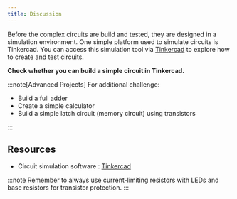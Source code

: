 ```yaml
---
title: Discussion
---
```


Before the complex circuits are build and tested, they are designed in a simulation environment. One simple platform used to simulate circuits is Tinkercad. You can access this simulation tool via [Tinkercad](https://www.tinkercad.com/circuits) to explore how to create and test circuits.

**Check whether you can build a simple circuit in Tinkercad.**

:::note[Advanced Projects]
For additional challenge:

- Build a full adder
- Create a simple calculator
- Build a simple latch circuit (memory circuit) using transistors

:::

## Resources

- Circuit simulation software : [Tinkercad](https://www.tinkercad.com/circuits)

:::note
Remember to always use current-limiting resistors with LEDs and base resistors for transistor protection.
:::
